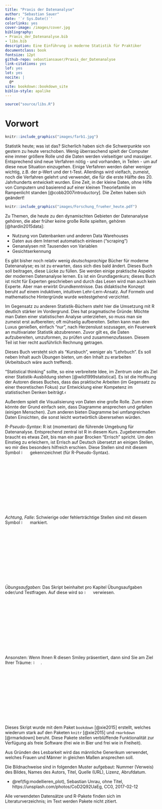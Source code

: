 ```yaml
--- 
title: "Praxis der Datenanalyse"
author: "Sebastian Sauer"
date: '`r Sys.Date()`'
colorlinks: yes
cover-image: /images/cover.jpg
bibliography:
- Praxis_der_Datenanalyse.bib
- libs.bib
description: Eine Einführung in moderne Statistik für Praktiker
documentclass: book
fontsize: 12pt
github-repo: sebastiansauer/Praxis_der_Datenanalyse
link-citations: yes
lof: yes
lot: yes
nocite: |
  @*
site: bookdown::bookdown_site
biblio-style: apalike
---
```



```r
source("source/libs.R")
```


# Vorwort

```r
knitr::include_graphics("images/farb1.jpg")
```


Statistik heute; was ist das? Sicherlich haben sich die Schwerpunkte von gestern zu heute verschoben. Wenig überraschend spielt der Computer eine immer größere Rolle und die Daten werden vielseitiger und massiger. Entsprechend sind neue Verfahren nötig - und vorhanden, in Teilen - um auf diese neue Situation einzugehen. Einige Verfahren werden daher weniger wichtig, z.B. der p-Wert und der t-Test. Allerdings wird vielfach, zumeist, noch die Verfahren gelehrt und verwendet, die für die erste Hälfte des 20. Jahrhunderts entwickelt wurden. Eine Zeit, in der kleine Daten, ohne Hilfe von Computern und basierend auf einer kleinen Theoriefamilie im Rampenlicht standen [@cobb2007introductory]. Die Zeiten haben sich geändert!

```r
knitr::include_graphics("images/Forschung_frueher_heute.pdf")
```

Zu Themen, die heute zu den dynamischten Gebieten der Datenanalyse gehören, die aber früher keine große Rolle spielten, gehören [@hardin2015data]: 

- Nutzung von Datenbanken und anderen Data Warehouses
- Daten aus dem Internet automatisch einlesen ("scraping")
- Genanalysen mit Tausenden von Variablen
- Gesichtserkennung




Es gibt bisher noch relativ wenig *deutschsprachige* Bücher für moderne Datenanalyse; es ist zu erwarten, dass sich dies bald ändert. Dieses Buch soll beitragen, diese Lücke zu füllen. Sie werden einige praktische Aspekte der modernen Datenanalyse lernen. Es ist ein Grundlagenkurs; dieses Buch ist nicht für Experten geschrieben und durch das Lesen wird man auch kein Experte. Aber man erwirbt Grundkenntnisse. Das didaktische Konzept beruht auf einem induktiven, intuitiven Lehr-Lern-Ansatz. Auf Formeln und mathematische Hintergründe wurde weitestgehend verzichtet. 

Im Gegensatz zu anderen Statistik-Büchern steht hier die Umsetzung mit R deutlich stärker im Vordergrund. Dies hat pragmatische Gründe: Möchte man Daten einer statistischen Analyse unterziehen, so muss man sie zumeist erst aufbereiten; oft mühselig aufbereiten. Selten kann man den Luxus genießen, einfach "nur", nach Herzenslust sozusagen, ein Feuerwerk an multivariater Statistik abzubrennen. Zuvor gilt es, die Daten aufzubereiten, umzuformen, zu prüfen und zusammenzufassen. Diesem Teil ist hier recht ausführlich Rechnung getragen. 

Dieses Buch versteht sich als "Kursbuch", weniger als "Lehrbuch". Es soll neben Inhalt auch Übungen bieten, um den Inhalt zu erarbeiten (Arbeitsbuch wäre auch treffend).

"Statistical thinking" sollte, so eine verbreitete Idee, im Zentrum oder als Ziel einer Statistik-Ausbildung stehen [@wild1999statistical]. Es ist die Hoffnung der Autoren dieses Buches, dass das praktische Arbeiten (im Gegensatz zu einer theoretischen Fokus) zur Entwicklung einer Kompetenz im statistischen Denken beiträgt.‹

Außerdem spielt die Visualisierung von Daten eine große Rolle. Zum einen könnte der Grund einfach sein, dass Diagramme ansprechen und gefallen (einigen Menschen). Zum anderen bieten Diagramme bei umfangreichen Daten Einsichten, die sonst leicht wortwörtlich überersehen würden.

*R-Pseudo-Syntax*: R ist (momentan) die führende Umgebung für Datenanalyse. Entsprechend zentral ist R in diesem Kurs. Zugebenermaßen braucht es etwas Zeit, bis man ein paar Brocken "Errisch" spricht. Um den Einstieg zu erleichern, ist Errisch auf Deutsch übersetzt an einigen Stellen, wo mir dies besonders hilfreich erschien. Diese Stellen sind mit diesem Symbol ![](images/pseudocode.png){ width=5% } gekennzeichnet (für R-Pseudo-Syntax).

*Achtung, Falle*: Schwierige oder fehlerträchtige Stellen sind mit diesem Symbol ![](images/caution.png){ width=5% } markiert.

*Übungsaufgaben*: Das Skript beinhaltet pro Kapitel Übungsaufgaben oder/und Testfragen. Auf diese wird so ![](images/exercises.png){ width=5% } verwiesen.

Ansonsten: Wenn Ihnen R diesen Smiley präsentiert, dann sind Sie am Ziel Ihrer Träume: ![](images/love.png){ width=5% }. 


Dieses Skript wurde mit dem Paket `bookdown` [@xie2015] erstellt, welches wiederum stark auf den Paketen `knitr` [@xie2015] und `rmarkdown` [@rmarkdown] beruht. Diese Pakete stellen verblüffende Funktionalität zur Verfügung als freie Software (frei wie in Bier und frei wie in Freiheit).

Aus Gründen des Lesbarkeit wird das männliche Generikum verwendet, welches Frauen und Männer in gleichen Maßen ansprechen soll.


Die Bildnachweise sind in folgenden Muster aufgebaut:
Nummer (Verweis) des Bildes, Names des Autors, Titel, Quelle (URL), Lizenz, Abrufdatum.


- \@ref(fig:modellieren_plot), Sebastian Unrau, ohne Titel, https://unsplash.com/photos/CoD2Q92UaEg, CC0, 2017-02-12
 

Alle verwendeten Datensätze und R-Pakete finden sich im Literaturverzeichnis; im Text werden Pakete nicht zitiert.

